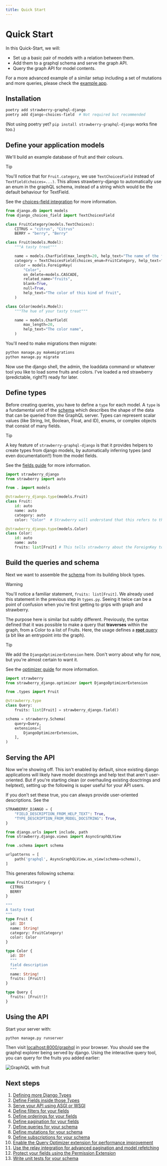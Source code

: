 ```yaml
---
title: Quick Start
---
```


# Quick Start

In this Quick-Start, we will:

- Set up a basic pair of models with a relation between them.
- Add them to a graphql schema and serve the graph API.
- Query the graph API for model contents.

For a more advanced example of a similar setup including a set of mutations and more queries, please check the [example app](https://github.com/strawberry-graphql/strawberry-django/tree/main/examples/django).

## Installation

```sh
poetry add strawberry-graphql-django
poetry add django-choices-field  # Not required but recommended
```

(Not using poetry yet? `pip install strawberry-graphql-django` works fine too.)

## Define your application models

We'll build an example database of fruit and their colours.

> [!TIP]
> You'll notice that for `Fruit.category`, we use `TextChoicesField` instead of `TextField(choices=...)`.
> This allows strawberry-django to automatically use an enum in the graphQL schema, instead of
> a string which would be the default behaviour for TextField.
> 
> See the [choices-field integration](/docs/django/integrations/choices-field) for more information.
> 


```python title="models.py"
from django.db import models
from django_choices_field import TextChoicesField

class FruitCategory(models.TextChoices):
    CITRUS = "citrus", "Citrus"
    BERRY = "berry", "Berry"

class Fruit(models.Model):
    """A tasty treat"""

    name = models.CharField(max_length=20, help_text="The name of the fruit variety")
    category = TextChoicesField(choices_enum=FruitCategory, help_text="The category of the fruit")
    color = models.ForeignKey(
        "Color",
        on_delete=models.CASCADE,
        related_name="fruits",
        blank=True,
        null=True,
        help_text="The color of this kind of fruit",
    )

class Color(models.Model):
    """The hue of your tasty treat"""

    name = models.CharField(
        max_length=20,
        help_text="The color name",
    )
```

You'll need to make migrations then migrate:

```sh
python manage.py makemigrations
python manage.py migrate
```

Now use the django shell, the admin, the loaddata command or whatever tool you like to load some fruits and colors. I've loaded a red strawberry (predictable, right?!) ready for later.

## Define types

Before creating queries, you have to define a `type` for each model. A `type` is a fundamental unit of the [schema](https://strawberry.rocks/docs/types/schema)
which describes the shape of the data that can be queried from the GraphQL server. Types can represent scalar values (like String, Int, Boolean, Float, and ID), enums, or complex objects that consist of many fields.

> [!TIP]
> A key feature of `strawberry-graphql-django` is that it provides helpers to create types from django models,
> by automatically inferring types (and even documentation!!) from the model fields.
> 
> See the [fields guide](/docs/django/guide/fields) for more information.
> 


```python title="types.py"
import strawberry_django
from strawberry import auto

from . import models

@strawberry_django.type(models.Fruit)
class Fruit:
    id: auto
    name: auto
    category: auto
    color: "Color"  # Strawberry will understand that this refers to the "Color" type that's defined below

@strawberry_django.type(models.Color)
class Color:
    id: auto
    name: auto
    fruits: list[Fruit] # This tells strawberry about the ForeignKey to the Fruit model and how to represent the Fruit instances on that relation
```

## Build the queries and schema

Next we want to assemble the [schema](https://strawberry.rocks/docs/types/schema) from its building block types.

> [!WARNING]
> You'll notice a familiar statement, `fruits: list[Fruit]`. We already used this statement in the previous step in `types.py`.
> Seeing it twice can be a point of confusion when you're first getting to grips with graph and strawberry.
> 
> The purpose here is similar but subtly different. Previously, the syntax defined that it was possible to make a query that **traverses** within the graph, from a Color to a list of Fruits.
> Here, the usage defines a [**root** query](https://strawberry.rocks/docs/general/queries) (a bit like an entrypoint into the graph).
> 


> [!TIP]
> We add the `DjangoOptimizerExtension` here. Don't worry about why for now, but you're almost certain to want it.
> 
> See the [optimizer guide](/docs/django/guide/optimizer) for more information.
> 


```python title="schema.py"
import strawberry
from strawberry_django.optimizer import DjangoOptimizerExtension

from .types import Fruit

@strawberry.type
class Query:
    fruits: list[Fruit] = strawberry_django.field()

schema = strawberry.Schema(
    query=Query,
    extensions=[
        DjangoOptimizerExtension,
    ],
)
```

## Serving the API

Now we're showing off. This isn't enabled by default, since existing django applications will likely
have model docstrings and help text that aren't user-oriented. But if you're starting clean (or overhauling
existing dosctrings and helptext), setting up the following is super useful for your API users.

If you don't set these true, you can always provide user-oriented descriptions. See the

```python title="settings.py"
STRAWBERRY_DJANGO = {
    "FIELD_DESCRIPTION_FROM_HELP_TEXT": True,
    "TYPE_DESCRIPTION_FROM_MODEL_DOCSTRING": True,
}
```

```python title="urls.py"
from django.urls import include, path
from strawberry.django.views import AsyncGraphQLView

from .schema import schema

urlpatterns = [
    path('graphql', AsyncGraphQLView.as_view(schema=schema)),
]
```

This generates following schema:

```graphql title="schema.graphql"
enum FruitCategory {
  CITRUS
  BERRY
}

"""
A tasty treat
"""
type Fruit {
  id: ID!
  name: String!
  category: FruitCategory!
  color: Color
}

type Color {
  id: ID!
  """
  field description
  """
  name: String!
  fruits: [Fruit!]
}

type Query {
  fruits: [Fruit!]!
}
```

## Using the API

Start your server with:

```sh
python manage.py runserver
```

Then visit [localhost:8000/graphql](http://localhost:8000/graphql) in your browser. You should see the graphql explorer being served by django.
Using the interactive query tool, you can query for the fruits you added earlier:

![GraphiQL with fruit](./images/graphiql-with-fruit.png)

## Next steps

1. [Defining more Django Types](/docs/django/guide/types)
2. [Define Fields inside those Types](/docs/django/guide/fields)
3. [Serve your API using ASGI or WSGI](/docs/django/guide/views)
4. [Define filters for your fields](/docs/django/guide/filters)
5. [Define orderings for your fields](/docs/django/guide/ordering)
6. [Define pagination for your fields](/docs/django/guide/pagination)
7. [Define queries for your schema](/docs/django/guide/queries)
8. [Define mutations for your schema](/docs/django/guide/mutations)
9. [Define subscriptions for your schema](/docs/django/guide/subscriptions)
10. [Enable the Query Optimizer extension for performance improvement](/docs/django/guide/optimizer)
11. [Use the relay integration for advanced pagination and model refetching](/docs/django/guide/relay)
12. [Protect your fields using the Permission Extension](/docs/django/guide/permissions)
13. [Write unit tests for your schema](/docs/django/guide/unit-testing)